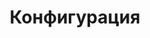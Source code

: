 ---
source-updated-at: 2025-05-16T04:52:11.000Z
translation-updated-at: 2025-06-02T20:01:45.537Z
title: Конфигурация
description: Узнайте, как настроить приложение Next.js.
---